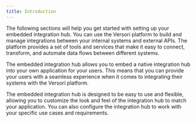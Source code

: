 ```yaml
---
title: Introduction
---
```


The following sections will help you get started with setting up your embedded integration hub. You can use the Versori
platform to build and manage integrations between your internal systems and external APIs. The platform provides a set
of tools and services that make it easy to connect, transform, and automate data flows between different systems.

The embedded integration hub allows you to embed a native integration hub into your own application for your users. This
means that you can provide your users with a seamless experience when it comes to integrating their systems with the
Versori platform.

The embedded integration hub is designed to be easy to use and flexible, allowing you to customize the look and feel of
the integration hub to match your application. You can also configure the integration hub to work with your specific use
cases and requirements.
